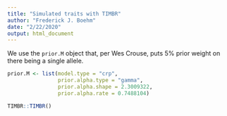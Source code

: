 ```yaml
---
title: "Simulated traits with TIMBR"
author: "Frederick J. Boehm"
date: "2/22/2020"
output: html_document
---
```


We use the `prior.M` object that, per Wes Crouse, puts 5% prior weight on there being a single allele. 

```r
prior.M <- list(model.type = "crp",
                prior.alpha.type = "gamma",
                prior.alpha.shape = 2.3009322,
                prior.alpha.rate = 0.7488104)

TIMBR::TIMBR()
```

